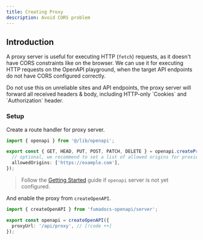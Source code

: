 ```yaml
---
title: Creating Proxy
description: Avoid CORS problem
---
```


## Introduction

A proxy server is useful for executing HTTP (`fetch`) requests, as it doesn't have CORS constraints like on the browser.
We can use it for executing HTTP requests on the OpenAPI playground, when the target API endpoints do not have CORS configured correctly.

<Callout type="warn" title="Warning">
  Do not use this on unreliable sites and API endpoints, the proxy server will
  forward all received headers & body, including HTTP-only `Cookies` and
  `Authorization` header.
</Callout>

### Setup

Create a route handler for proxy server.

```ts title="/api/proxy/route.ts"
import { openapi } from '@/lib/openapi';

export const { GET, HEAD, PUT, POST, PATCH, DELETE } = openapi.createProxy({
  // optional, we recommend to set a list of allowed origins for proxied requests
  allowedOrigins: ['https://example.com'],
});
```

> Follow the [Getting Started](/docs/ui/openapi) guide if `openapi` server is not yet configured.

And enable the proxy from `createOpenAPI`.

```ts title="lib/source.ts"
import { createOpenAPI } from 'fumadocs-openapi/server';

export const openapi = createOpenAPI({
  proxyUrl: '/api/proxy', // [!code ++]
});
```
